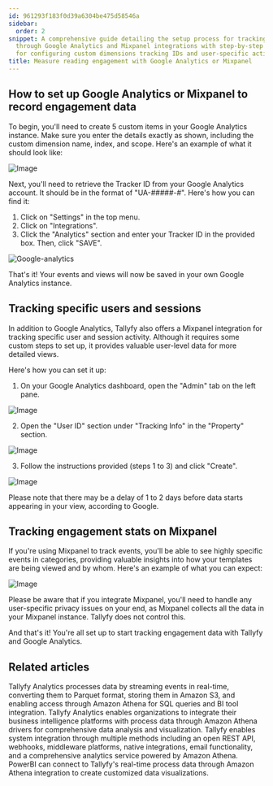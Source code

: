 ```yaml
---
id: 961293f183f0d39a6304be475d58546a
sidebar:
  order: 2
snippet: A comprehensive guide detailing the setup process for tracking user engagement
  through Google Analytics and Mixpanel integrations with step-by-step instructions
  for configuring custom dimensions tracking IDs and user-specific activity monitoring.
title: Measure reading engagement with Google Analytics or Mixpanel
---
```


## How to set up Google Analytics or Mixpanel to record engagement data

To begin, you'll need to create 5 custom items in your Google Analytics instance. Make sure you enter the details exactly as shown, including the custom dimension name, index, and scope. Here's an example of what it should look like:

![Image](https://screenshots.tallyfy.com/file-z6yfQpYc2p.png)

Next, you'll need to retrieve the Tracker ID from your Google Analytics account. It should be in the format of "UA-#####-#". Here's how you can find it:

1. Click on "Settings" in the top menu.
2. Click on "Integrations".
3. Click the "Analytics" section and enter your Tracker ID in the provided box. Then, click "SAVE".

![Google-analytics](https://screenshots.tallyfy.com/tallyfy%2Fpro%2Fdesktop-light-google-analytics-integration.png)

That's it! Your events and views will now be saved in your own Google Analytics instance.

## Tracking specific users and sessions

In addition to Google Analytics, Tallyfy also offers a Mixpanel integration for tracking specific user and session activity. Although it requires some custom steps to set up, it provides valuable user-level data for more detailed views.

Here's how you can set it up:

1. On your Google Analytics dashboard, open the "Admin" tab on the left pane.

![Image](https://screenshots.tallyfy.com/file-22ItrMHbDh.png)

2. Open the "User ID" section under "Tracking Info" in the "Property" section.

![Image](https://screenshots.tallyfy.com/file-rKqFJRFFom.png)

3. Follow the instructions provided (steps 1 to 3) and click "Create".

![Image](https://screenshots.tallyfy.com/file-jnmcCbtx8O.png)

Please note that there may be a delay of 1 to 2 days before data starts appearing in your view, according to Google.

## Tracking engagement stats on Mixpanel

If you're using Mixpanel to track events, you'll be able to see highly specific events in categories, providing valuable insights into how your templates are being viewed and by whom. Here's an example of what you can expect:

![Image](https://screenshots.tallyfy.com/file-lfm4qkBjDC.png)

Please be aware that if you integrate Mixpanel, you'll need to handle any user-specific privacy issues on your end, as Mixpanel collects all the data in your Mixpanel instance. Tallyfy does not control this.

And that's it! You're all set up to start tracking engagement data with Tallyfy and Google Analytics.


## Related articles
<CardGrid>
<LinkTitleCard header="<b>Analytics > How Tallyfy Analytics works</b>" href="/products/pro/integrations/analytics/how-does-tallyfy-analytics-process-my-data/" > Tallyfy Analytics processes data by streaming events in real-time, converting them to Parquet format, storing them in Amazon S3, and enabling access through Amazon Athena for SQL queries and BI tool integration. </LinkTitleCard>
<LinkTitleCard header="<b>Integrations > Tallyfy Analytics</b>" href="/products/pro/integrations/analytics/" > Tallyfy Analytics enables organizations to integrate their business intelligence platforms with process data through Amazon Athena drivers for comprehensive data analysis and visualization. </LinkTitleCard>
<LinkTitleCard header="<b>Pro > Integrations</b>" href="/products/pro/integrations/" > Tallyfy enables system integration through multiple methods including an open REST API, webhooks, middleware platforms, native integrations, email functionality, and a comprehensive analytics service powered by Amazon Athena. </LinkTitleCard>
<LinkTitleCard header="<b>Analytics > PowerBI</b>" href="/products/pro/integrations/analytics/powerbi/" > PowerBI can connect to Tallyfy's real-time process data through Amazon Athena integration to create customized data visualizations. </LinkTitleCard>
</CardGrid>
